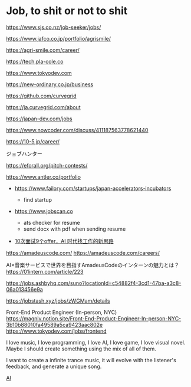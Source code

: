 # Job, to shit or not to shit

https://www.sjs.co.nz/job-seeker/jobs/

https://www.jafco.co.jp/portfolio/agrismile/

https://agri-smile.com/career/

https://tech.pla-cole.co

https://www.tokyodev.com

https://new-ordinary.co.jp/business

https://github.com/curvegrid

https://ja.curvegrid.com/about

https://japan-dev.com/jobs

https://www.nowcoder.com/discuss/411187563778621440

https://10-5.jp/career/

ジョブハンター

https://eforall.org/pitch-contests/

https://www.antler.co/portfolio

- https://www.failory.com/startups/japan-accelerators-incubators
  - find startup

- https://www.jobscan.co
  - ats checker for resume
  - send docx with pdf when sending resume

- [10次面试9个offer，AI 时代找工作的新思路](https://youtu.be/5UqL94DZebk)


https://amadeuscode.com/
https://amadeuscode.com/careers/

AI×音楽サービスで世界を目指すAmadeusCodeのインターンの魅力とは？
https://01intern.com/article/223

https://jobs.ashbyhq.com/suno?locationId=c54882f4-3cd1-47ba-a3c8-06a013456e9a

https://jobstash.xyz/jobs/zWGMam/details

Front-End Product Engineer (In-person, NYC)
https://magniv.notion.site/Front-End-Product-Engineer-In-person-NYC-3b10b88010fa49589a5ca9423aac802e
https://www.tokyodev.com/jobs/frontend

I love music, I love programming, I love AI, I love game, I love visual novel. Maybe I should create something using the mix of all of them.

I want to create a infinite trance music, it will evolve with the listener's feedback, and generate a unique song.

[AI](../2area/ai.mdx)
